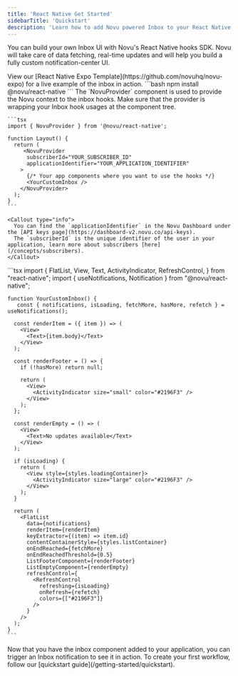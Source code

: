 ```yaml
---
title: 'React Native Get Started'
sidebarTitle: 'Quickstart'
description: 'Learn how to add Novu powered Inbox to your React Native app'
---
```


You can build your own Inbox UI with Novu's React Native hooks SDK. Novu will take care of data fetching, real-time updates and will help you build a fully custom notification-center UI.

<Callout type="info">
View our [React Native Expo Template](https://github.com/novuhq/novu-expo) for a live example of the inbox in action.
</Callout>

<Steps>
  <Step title="Install the React Native hooks SDK">
    ```bash
    npm install @novu/react-native
    ```
  </Step>

  <Step title="Add the Novu provider to your react-native file">
    The `NovuProvider` component is used to provide the Novu context to the inbox hooks. Make sure that the provider is wrapping your Inbox hook usages at the component tree.

    ```tsx
    import { NovuProvider } from '@novu/react-native';

    function Layout() {
      return (
         <NovuProvider
          subscriberId="YOUR_SUBSCRIBER_ID"
          applicationIdentifier="YOUR_APPLICATION_IDENTIFIER"
        >
          {/* Your app components where you want to use the hooks */}
          <YourCustomInbox />
        </NovuProvider>
      );
    }
    ```

    <Callout type="info">
      You can find the `applicationIdentifier` in the Novu Dashboard under the [API keys page](https://dashboard-v2.novu.co/api-keys).
      The `subscriberId` is the unique identifier of the user in your application, learn more about subscribers [here](/concepts/subscribers).
    </Callout>
  </Step>

  <Step title="Build your own inbox UI">
    ```tsx
    import {
      FlatList,
      View,
      Text,
      ActivityIndicator,
      RefreshControl,
    } from "react-native";
    import { useNotifications, Notification } from "@novu/react-native";

    function YourCustomInbox() {
       const { notifications, isLoading, fetchMore, hasMore, refetch } = useNotifications();

      const renderItem = ({ item }) => (  
        <View>
          <Text>{item.body}</Text>
        </View>
      );

      const renderFooter = () => {
        if (!hasMore) return null;

        return (
          <View>
            <ActivityIndicator size="small" color="#2196F3" />
          </View>
        );
      };

      const renderEmpty = () => (
        <View>
          <Text>No updates available</Text>
        </View>
      );

      if (isLoading) {
        return (
          <View style={styles.loadingContainer}>
            <ActivityIndicator size="large" color="#2196F3" />
          </View>
        );
      }

      return (
        <FlatList
          data={notifications}
          renderItem={renderItem}
          keyExtractor={(item) => item.id}
          contentContainerStyle={styles.listContainer}
          onEndReached={fetchMore}
          onEndReachedThreshold={0.5}
          ListFooterComponent={renderFooter}
          ListEmptyComponent={renderEmpty}
          refreshControl={
            <RefreshControl
              refreshing={isLoading}
              onRefresh={refetch}
              colors={["#2196F3"]}
            />
          }
        />
      );
    }
    ```
  </Step>

  <Step title="Trigger a notification">
    Now that you have the inbox component added to your application, you can trigger an Inbox notification to see it in action.
    To create your first workflow, follow our [quickstart guide](/getting-started/quickstart).
  </Step>
</Steps>


